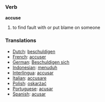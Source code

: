 === Verb ===
'''accuse'''

# to find fault with or put blame on someone

=== Translations ===
*[[Dutch]]: [[beschuldigen]]
*[[French]]: [[accuser]]
*[[German]]: [[Beschuldigen sich]]
*[[Indonesian]]: [[tuduh|menuduh]]
*[[Interlingua]]: [[accusar]]
*[[Italian]]: [[accusare]]
*[[Polish]]: [[oskarżać]]
*[[Portuguese]]: [[acusar]]
*[[Spanish]]: [[acusar]]